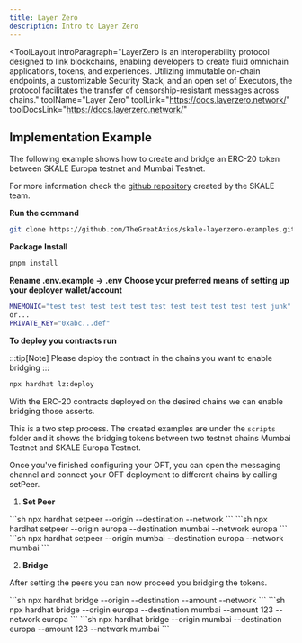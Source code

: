 ```yaml
---
title: Layer Zero
description: Intro to Layer Zero
---
```


<ToolLayout
    introParagraph="LayerZero is an interoperability protocol designed to link blockchains, enabling developers to create fluid omnichain applications, tokens, and experiences. Utilizing immutable on-chain endpoints, a customizable Security Stack, and an open set of Executors, the protocol facilitates the transfer of censorship-resistant messages across chains."
    toolName="Layer Zero"
    toolLink="https://docs.layerzero.network/"
    toolDocsLink="https://docs.layerzero.network/"
>

## Implementation Example

The following example shows how to create and bridge an ERC-20 token between SKALE Europa testnet and Mumbai Testnet.

For more information check the [github repository](https://github.com/TheGreatAxios/skale-layerzero-examples/tree/main) created by the SKALE team.

**Run the command**
```sh
git clone https://github.com/TheGreatAxios/skale-layerzero-examples.git && cd skale-layerzero-examples/oft-example
```

**Package Install**
```sh
pnpm install
```

**Rename .env.example -> .env**
**Choose your preferred means of setting up your deployer wallet/account**
```sh
MNEMONIC="test test test test test test test test test test test junk"
or...
PRIVATE_KEY="0xabc...def"
```

**To deploy you contracts run**

:::tip[Note]
Please deploy the contract in the chains you want to enable bridging 
:::
```sh
npx hardhat lz:deploy
```

With the ERC-20 contracts deployed on the desired chains we can enable bridging those asserts.

This is a two step process. The created examples are under the `scripts` folder and it shows the bridging tokens between two testnet chains Mumbai Testnet and SKALE Europa Testnet. 

Once you've finished configuring your OFT, you can open the messaging channel and connect your OFT deployment to different chains by calling setPeer. 

1. **Set Peer**

<Tabs>
<TabItem label="Generic Example">
```sh
npx hardhat setpeer --origin <origin_chain_name> --destination <destination_chain_name> --network <chain_where_tx_will_be_initiated>
```
</TabItem>
<TabItem label="Set Peer on Europa">
```sh
npx hardhat setpeer --origin europa --destination mumbai --network europa   
```
</TabItem>
<TabItem label="Set Peer on Mumbai">
```sh
npx hardhat setpeer --origin mumbai --destination europa --network mumbai   
```
</TabItem>
</Tabs>

2. **Bridge**

After setting the peers you can now proceed you bridging the tokens.

<Tabs>
<TabItem label="Generic Example">
```sh
npx hardhat bridge --origin <origin_chain_name> --destination <destination_chain_name> --amount <amount_to_bridge> --network <chain_where_tx_will_be_initiated>
```
</TabItem>
<TabItem label="Bridge Europa to Mumbai">
```sh
npx hardhat bridge --origin europa --destination mumbai --amount 123 --network europa
```
</TabItem>
<TabItem label="Bridge Mumbai to Europa">
```sh
npx hardhat bridge --origin mumbai --destination europa --amount 123 --network mumbai
```
</TabItem>
</Tabs>

</ToolLayout>

